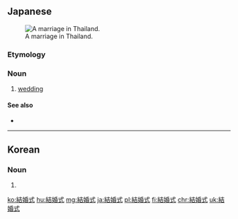 ==Japanese==
{{ja-kanjitab|けつ|k1=けっ|こん|しき|yomi=on}}
[[Image:Marriage in Thailand.JPG|thumb|right|A marriage in Thailand.]]

===Etymology===
{{suffix|結婚|式|lang=ja|t1=marriage|t2=ceremony|sort=けっこんしき}}

===Noun===
{{ja-noun|けっこんしき}}

# [[wedding]]

====See also====
* {{ja-r|嫁入り|よめいり}}

----

==Korean==
{{ko-hanjatab}}

===Noun===
{{ko-noun|hangeul=결혼식}}

# {{hanja form of|결혼식|[[wedding]]}}

[[ko:結婚式]]
[[hu:結婚式]]
[[mg:結婚式]]
[[ja:結婚式]]
[[pl:結婚式]]
[[fi:結婚式]]
[[chr:結婚式]]
[[uk:結婚式]]